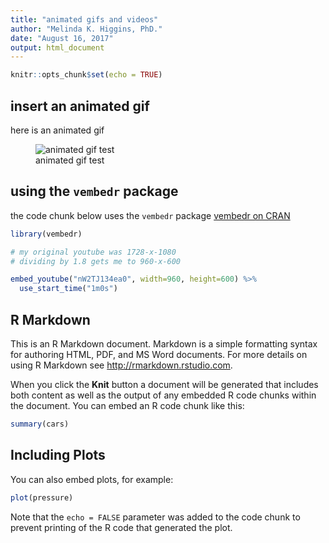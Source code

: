 ```yaml
---
title: "animated gifs and videos"
author: "Melinda K. Higgins, PhD."
date: "August 16, 2017"
output: html_document
---
```


```r
knitr::opts_chunk$set(echo = TRUE)
```

## insert an animated gif

here is an animated gif

![animated gif test](videos/animatedGIF_960.gif)

## using the `vembedr` package

the code chunk below uses the `vembedr` package [vembedr on CRAN](https://cran.r-project.org/web/packages/vembedr/index.html)


```r
library(vembedr)

# my original youtube was 1728-x-1080
# dividing by 1.8 gets me to 960-x-600

embed_youtube("nW2TJ134ea0", width=960, height=600) %>%
  use_start_time("1m0s")

```


## R Markdown

This is an R Markdown document. Markdown is a simple formatting syntax for authoring HTML, PDF, and MS Word documents. For more details on using R Markdown see <http://rmarkdown.rstudio.com>.

When you click the **Knit** button a document will be generated that includes both content as well as the output of any embedded R code chunks within the document. You can embed an R code chunk like this:

```r
summary(cars)
```

## Including Plots

You can also embed plots, for example:

```r
plot(pressure)
```

Note that the `echo = FALSE` parameter was added to the code chunk to prevent printing of the R code that generated the plot.
